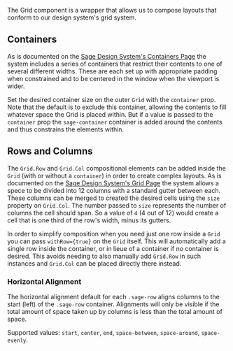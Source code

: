 
<Meta title="Sage/Grid/Notes" />

The Grid component is a wrapper that allows us to compose layouts that conform to our design system's grid system.

## Containers

As is documented on the [Sage Design System's Containers Page](https://sage-design-system.kajabi.com/pages/style/container) the system includes a series of containers that restrict their contents to one of several different widths. These are each set up with appropriate padding when constrained and to be centered in the window when the viewport is wider.

Set the desired container size on the outer `Grid` with the `container` prop. Note that the default is to exclude this container, allowing the contents to fill whatever space the Grid is placed within. But if a value is passed to the `container` prop the `sage-container` container is added around the contents and thus constrains the elements within.

## Rows and Columns

The `Grid.Row` and `Grid.Col` compositional elements can be added inside the `Grid` (with or without a `container`) in order to create complex layouts. As is documented on the [Sage Design System's Grid Page](https://sage-design-system.kajabi.com/pages/style/grid) the system allows a spece to be divided into 12 columns with a standard gutter between each. These columns can be merged to created the desired cells using the `size` property on `Grid.Col`. The number passed to `size` represents the number of columns the cell should span. So a value of `4` (4 out of 12) would create a cell that is one third of the row's width, minus its gutters.

In order to simplify composition when you need just one row inside a `Grid` you can pass `withRow={true}` on the `Grid` itself. This will automatically add a single row inside the container, or in lieue of a container if no container is desired. This avoids needing to also manually add `Grid.Row` in such instances and `Grid.Col` can be placed directly there instead.

### Horizontal Alignment

The horizontal alignment default for each <code>.sage-row</code> aligns columns to the start (left) of the <code>.sage-row</code> container. Alignments will only be visible if the total amount of space taken up by columns is less than the total amount of space.

Supported values: <code>start</code>, <code>center</code>, <code>end</code>, <code>space-between</code>, <code>space-around</code>, <code>space-evenly</code>.